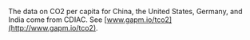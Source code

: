 The data on CO2 per capita for China, the United States, Germany, and India come from CDIAC. See [www.gapm.io/tco2](http://www.gapm.io/tco2).
